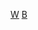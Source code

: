 {{Catnav|頁面分類|總類|維基百科模板|條目信息與編輯模板|小作品模板|人物小作品模板|藝術家小作品模板}}
{{Catnav|頁面分類|總類|維基百科模板|條目信息與編輯模板|小作品模板|社會學小作品模板|藝術小作品模板|文學小作品模板}}
[[Category:藝術家小作品模板|W]]
[[Category:文學小作品模板|B]]
